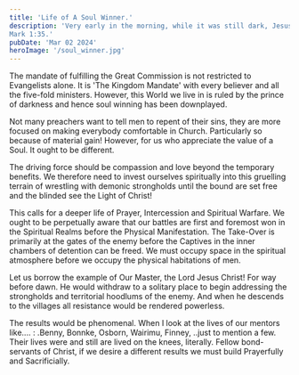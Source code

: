 ```yaml
---
title: 'Life of A Soul Winner.'
description: 'Very early in the morning, while it was still dark, Jesus got up, left the house and went off to a solitary place, where he prayed.
Mark 1:35.'
pubDate: 'Mar 02 2024'
heroImage: '/soul_winner.jpg'
---
```


The mandate of fulfilling the Great Commission is not restricted to Evangelists alone. 
It is 'The Kingdom Mandate' with every believer and all the five-fold ministers. However, this World we live in is ruled by the prince of darkness and hence soul winning has been downplayed. 

Not many preachers want to tell men to repent of their sins, they are  more focused on making everybody comfortable in Church. Particularly so because of material gain! However, for us who appreciate the value of a Soul. It ought to be different. 

The driving force should be compassion and love beyond the temporary benefits. 
We therefore need to invest ourselves spiritually into this gruelling terrain of wrestling with demonic strongholds until the bound are set free and the blinded see the Light of Christ! 

This calls for a deeper life of Prayer, Intercession and Spiritual Warfare. 
We ought to be perpetually aware that our battles are first and foremost won in the Spiritual Realms before the Physical Manifestation. The Take-Over is primarily at the gates of the enemy before the Captives in the inner chambers of detention can be freed. 
We must occupy space in the spiritual atmosphere before we occupy the physical habitations of men. 

Let us borrow the example of Our Master, the Lord Jesus Christ! For way before dawn. He would withdraw to a solitary place to begin addressing the strongholds and territorial hoodlums of the enemy. And when he descends to the villages all resistance would be rendered powerless. 

The results would be phenomenal. When I look at the lives of our mentors like.... : .Benny, Bonnke, Osborn, Wairimu, Finney, ..just to mention a few. Their lives were and still are lived on the knees, literally.
Fellow bond-servants of Christ, if we desire a different results we must build Prayerfully and Sacrificially. 